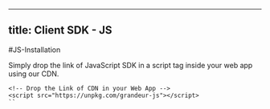 
---
title: Client SDK - JS
---
#JS-Installation

Simply drop the link of JavaScript SDK in a script tag inside your web app using our CDN.

```
<!-- Drop the Link of CDN in your Web App -->
<script src="https://unpkg.com/grandeur-js"></script>
``
